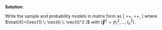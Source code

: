 
\color{blue}

**Solution**:

Write the sample and probability models in matrix form as
\[
\vec{y}=\mat{X}\vec{b}+\vec{e}, 
\quad \quad
\vec{Y}=\mat{X}\vec{\beta}+\vec{\epsilon},
\]
where $\mat{X}=[\vec{1} \; \vec{t} \; \vec{t}^2 ]$ with $\vec{t}^2=(t_1^2,\dots,t_n^2)$.

\grade{1 point for each hypothesis}

\color{black}




 